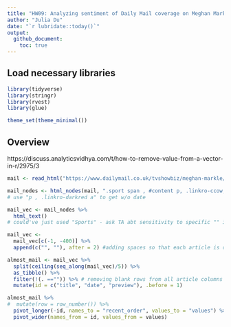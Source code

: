 ```yaml
---
title: "HW09: Analyzing sentiment of Daily Mail coverage on Meghan Markle"
author: "Julia Du"
date: "`r lubridate::today()`"
output: 
  github_document:
    toc: true
---
```


## Load necessary libraries

```r
library(tidyverse)
library(stringr)
library(rvest)
library(glue)

theme_set(theme_minimal())
```

## Overview

https://discuss.analyticsvidhya.com/t/how-to-remove-value-from-a-vector-in-r/2975/3
```r
mail <- read_html("https://www.dailymail.co.uk/tvshowbiz/meghan-markle/index.html")

mail_nodes <- html_nodes(mail, ".sport span , #content p, .linkro-ccow, .linkro-darkred a")
# use "p , .linkro-darkred a" to get w/o date

mail_vec <- mail_nodes %>%
  html_text()
# could've just used "Sports" - ask TA abt sensitivity to specific "" in str_detecct

mail_vec <- 
  mail_vec[c(-1, -400)] %>%
  append(c("", ""), after = 2) #adding spaces so that each article is divided into 5 elements

almost_mail <- mail_vec %>%
  split(ceiling(seq_along(mail_vec)/5)) %>%
  as_tibble() %>%
  filter(!(. =="")) %>% # removing blank rows from all article columns
  mutate(id = c("title", "date", "preview"), .before = 1)

almost_mail %>%
#  mutate(row = row_number()) %>%
  pivot_longer(-id, names_to = "recent_order", values_to = "values") %>%
  pivot_wider(names_from = id, values_from = values)
  
```

